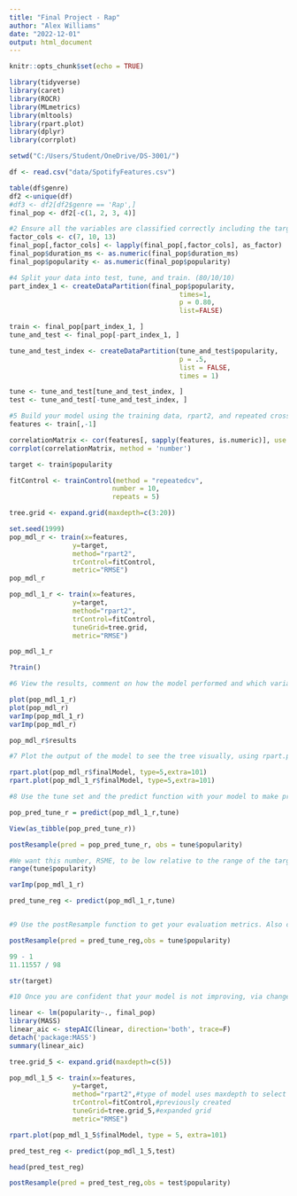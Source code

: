 ---
title: "Final Project - Rap"
author: "Alex Williams"
date: "2022-12-01"
output: html_document
---

```{r setup, include=FALSE}
knitr::opts_chunk$set(echo = TRUE)
```

```{r}
library(tidyverse)
library(caret)
library(ROCR)
library(MLmetrics)
library(mltools)
library(rpart.plot)
library(dplyr)
library(corrplot)
```

```{r}

setwd("C:/Users/Student/OneDrive/DS-3001/")

df <- read.csv("data/SpotifyFeatures.csv")

table(df$genre)
df2 <-unique(df)
#df3 <- df2[df2$genre == 'Rap',]
final_pop <- df2[-c(1, 2, 3, 4)]

```

```{r}
#2 Ensure all the variables are classified correctly including the target variable and collapse factors if still needed. 
factor_cols <- c(7, 10, 13)
final_pop[,factor_cols] <- lapply(final_pop[,factor_cols], as_factor)
final_pop$duration_ms <- as.numeric(final_pop$duration_ms)
final_pop$popularity <- as.numeric(final_pop$popularity)

```

```{r}
#4 Split your data into test, tune, and train. (80/10/10)
part_index_1 <- createDataPartition(final_pop$popularity,
                                           times=1,
                                           p = 0.80,
                                           list=FALSE)

train <- final_pop[part_index_1, ]
tune_and_test <- final_pop[-part_index_1, ]

tune_and_test_index <- createDataPartition(tune_and_test$popularity,  
                                           p = .5,
                                           list = FALSE,
                                           times = 1)

tune <- tune_and_test[tune_and_test_index, ]  
test <- tune_and_test[-tune_and_test_index, ]  

```

```{r}
#5 Build your model using the training data, rpart2, and repeated cross validation as reviewed in class with the caret package.
features <- train[,-1] 

correlationMatrix <- cor(features[, sapply(features, is.numeric)], use = "complete.obs", method="pearson")
corrplot(correlationMatrix, method = 'number')

target <- train$popularity

fitControl <- trainControl(method = "repeatedcv",
                          number = 10,
                          repeats = 5) 

tree.grid <- expand.grid(maxdepth=c(3:20))

set.seed(1999)
pop_mdl_r <- train(x=features,
                y=target,
                method="rpart2",
                trControl=fitControl,
                metric="RMSE")
pop_mdl_r

pop_mdl_1_r <- train(x=features,
                y=target,
                method="rpart2",
                trControl=fitControl,
                tuneGrid=tree.grid,
                metric="RMSE")

pop_mdl_1_r

?train()
```

```{r}
#6 View the results, comment on how the model performed and which variables appear to be contributing the most (variable importance)  

plot(pop_mdl_1_r)
plot(pop_mdl_r)
varImp(pop_mdl_1_r)
varImp(pop_mdl_r)

pop_mdl_r$results


```

```{r}
#7 Plot the output of the model to see the tree visually, using rpart.plot, is there anything you notice that might be a concern?  

rpart.plot(pop_mdl_r$finalModel, type=5,extra=101)
rpart.plot(pop_mdl_1_r$finalModel, type=5,extra=101)
```

```{r}
#8 Use the tune set and the predict function with your model to make predicts for the target variable.

pop_pred_tune_r = predict(pop_mdl_1_r,tune)

View(as_tibble(pop_pred_tune_r))

postResample(pred = pop_pred_tune_r, obs = tune$popularity)

#We want this number, RSME, to be low relative to the range of the target variable and Rsquared to be close to 1. 
range(tune$popularity)

varImp(pop_mdl_1_r)

pred_tune_reg <- predict(pop_mdl_1_r,tune)



```

```{r}
#9 Use the postResample function to get your evaluation metrics. Also calculate NRMSE using the range (max-min) for the target variable. Explain what all these measures mean in terms of your models predictive power.  

postResample(pred = pred_tune_reg,obs = tune$popularity)

99 - 1
11.11557 / 98

str(target)

```

```{r}
#10 Once you are confident that your model is not improving, via changes implemented on the training set and evaluated on the the tune set, predict with the test set and report final evaluation of the model. Discuss the output in comparison with the previous evaluations.  

linear <- lm(popularity~., final_pop)
library(MASS)
linear_aic <- stepAIC(linear, direction='both', trace=F)
detach('package:MASS')
summary(linear_aic)

tree.grid_5 <- expand.grid(maxdepth=c(5))

pop_mdl_1_5 <- train(x=features,
                y=target,
                method="rpart2",#type of model uses maxdepth to select a model
                trControl=fitControl,#previously created
                tuneGrid=tree.grid_5,#expanded grid
                metric="RMSE")

rpart.plot(pop_mdl_1_5$finalModel, type = 5, extra=101)

pred_test_reg <- predict(pop_mdl_1_5,test)

head(pred_test_reg)

postResample(pred = pred_test_reg,obs = test$popularity)

```